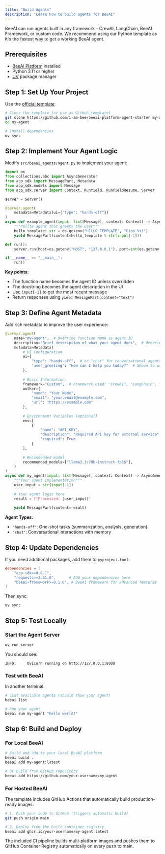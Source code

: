 ```yaml
---
title: "Build Agents"
description: "Learn how to build agents for BeeAI"
---
```


BeeAI can run agents built in any framework - CrewAI, LangChain, BeeAI Framework, or custom code. We recommend using our Python template as it's the fastest way to get a working BeeAI agent.

## Prerequisites

- [BeeAI Platform](/introduction/quickstart) installed
- Python 3.11 or higher
- [UV](https://docs.astral.sh/uv/) package manager

## Step 1: Set Up Your Project

Use the [official template](https://github.com/i-am-bee/beeai-platform-agent-starter):

```bash
# Clone the template (or use as GitHub template)
git clone https://github.com/i-am-bee/beeai-platform-agent-starter my-agent
cd my-agent

# Install dependencies
uv sync
```

## Step 2: Implement Your Agent Logic

Modify `src/beeai_agents/agent.py` to implement your agent:

```python
import os
from collections.abc import AsyncGenerator
from acp_sdk import MessagePart, Metadata
from acp_sdk.models import Message
from acp_sdk.server import Context, RunYield, RunYieldResume, Server

server = Server()

@server.agent(
    metadata=Metadata(ui={"type": "hands-off"})
)
async def example_agent(input: list[Message], context: Context) -> AsyncGenerator[RunYield, RunYieldResume]:
    """Polite agent that greets the user"""
    hello_template: str = os.getenv("HELLO_TEMPLATE", "Ciao %s!")
    yield MessagePart(content=hello_template % str(input[-1]))

def run():
    server.run(host=os.getenv("HOST", "127.0.0.1"), port=int(os.getenv("PORT", 8000)))

if __name__ == "__main__":
    run()
```

**Key points:**
- The function name becomes the agent ID unless overridden
- The docstring becomes the agent description in the UI
- Use `input[-1]` to get the most recent message
- Return responses using `yield MessagePart(content="text")`

## Step 3: Define Agent Metadata

Add rich metadata to improve the user experience:

```python
@server.agent(
    name="my-agent",  # Override function name as agent ID
    description="Brief description of what your agent does",  # Override docstring
    metadata=Metadata(
        # UI Configuration
        ui={
            "type": "hands-off",  # or "chat" for conversational agents
            "user_greeting": "How can I help you today?"  # Shown to users
        },
        
        # Basic Information
        framework="Custom",  # Framework used: "CrewAI", "LangChain", "BeeAI", etc.
        author={
            "name": "Your Name",
            "email": "your.email@example.com",
            "url": "https://example.com"
        },
        
        # Environment Variables (optional)
        env=[
            {
                "name": "API_KEY",
                "description": "Required API key for external service",
                "required": True
            }
        ],
        
        # Recommended model
        recommended_models=["llama3.3:70b-instruct-fp16"],
    )
)
async def my_agent(input: list[Message], context: Context) -> AsyncGenerator[RunYield, RunYieldResume]:
    """Your agent implementation"""
    user_input = str(input[-1])
    
    # Your agent logic here
    result = f"Processed: {user_input}"
    
    yield MessagePart(content=result)
```

**Agent Types:**
- `"hands-off"`: One-shot tasks (summarization, analysis, generation)
- `"chat"`: Conversational interactions with memory

## Step 4: Update Dependencies

If you need additional packages, add them to `pyproject.toml`:

```toml
dependencies = [
    "acp-sdk>=0.8.1",
    "requests>=2.31.0",      # Add your dependencies here
    "beeai-framework>=0.1.0", # BeeAI framework for advanced features
]
```

Then sync:
```bash
uv sync
```

## Step 5: Test Locally

### Start the Agent Server

```bash
uv run server
```

You should see:
```
INFO:     Uvicorn running on http://127.0.0.1:8000
```

### Test with BeeAI

In another terminal:

```bash
# List available agents (should show your agent)
beeai list

# Run your agent
beeai run my-agent "Hello world!"
```

## Step 6: Build and Deploy

### For Local BeeAI

```bash
# Build and add to your local BeeAI platform
beeai build .
beeai add my-agent:latest

# Or build from GitHub repository
beeai add https://github.com/your-username/my-agent
```

### For Hosted BeeAI

The template includes GitHub Actions that automatically build production-ready images:

```bash
# 1. Push your code to GitHub (triggers automatic build)
git push origin main

# 2. Deploy from the built container registry
beeai add ghcr.io/your-username/my-agent:latest
```

The included CI pipeline builds multi-platform images and pushes them to GitHub Container Registry automatically on every push to main.

